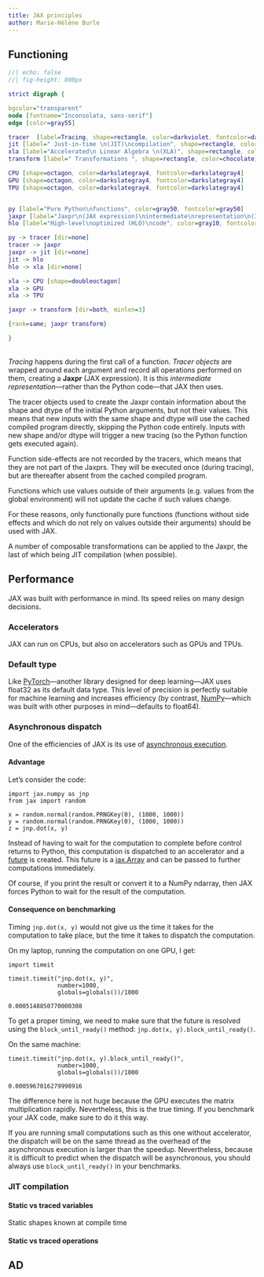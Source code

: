 ```yaml
---
title: JAX principles
author: Marie-Hélène Burle
---
```


<!-- - `grad` transform: turn a loss function (e.g. `mse_loss`) and turn it into a function that computes the gradients -->
<!-- - `jit` transform: just-in-time compilation -->
<!-- - `vmap` transform: work in a **v**ectorized fashion across elements of a batch -->
<!-- - `pmap` transform: work in **p**arallel across processing units -->

## Functioning

```dot
//| echo: false
//| fig-height: 800px

strict digraph {

bgcolor="transparent"
node [fontname="Inconsolata, sans-serif"]
edge [color=gray55]

tracer  [label=Tracing, shape=rectangle, color=darkviolet, fontcolor=darkviolet]
jit [label=" Just-in-time \n(JIT)\ncompilation", shape=rectangle, color=chocolate, fontcolor=chocolate]
xla [label="Accelerated\n Linear Algebra \n(XLA)", shape=rectangle, color=deeppink3, fontcolor=deeppink3]
transform [label=" Transformations ", shape=rectangle, color=chocolate, fontcolor=chocolate]

CPU [shape=octagon, color=darkslategray4, fontcolor=darkslategray4]
GPU [shape=octagon, color=darkslategray4, fontcolor=darkslategray4]
TPU [shape=octagon, color=darkslategray4, fontcolor=darkslategray4]


py [label="Pure Python\nfunctions", color=gray50, fontcolor=gray50]
jaxpr [label="Jaxpr\n(JAX expression)\nintermediate\nrepresentation\n(IR)", color=gray30, fontcolor=gray30]
hlo [label="High-level\noptimized (HLO)\ncode", color=gray10, fontcolor=gray10]

py -> tracer [dir=none]
tracer -> jaxpr
jaxpr -> jit [dir=none]
jit -> hlo
hlo -> xla [dir=none]

xla -> CPU [shape=doubleoctagon]
xla -> GPU
xla -> TPU

jaxpr -> transform [dir=both, minlen=3]

{rank=same; jaxpr transform}

}
```
<br>
*Tracing* happens during the first call of a function. *Tracer objects* are wrapped around each argument and record all operations performed on them, creating a **Jaxpr** (JAX expression). It is this *intermediate representation*—rather than the Python code—that JAX then uses.

The tracer objects used to create the Jaxpr contain information about the shape and dtype of the initial Python arguments, but not their values. This means that new inputs with the same shape and dtype will use the cached compiled program directly, skipping the Python code entirely. Inputs with new shape and/or dtype will trigger a new tracing (so the Python function gets executed again).

Function side-effects are not recorded by the tracers, which means that they are not part of the Jaxprs. They will be executed once (during tracing), but are thereafter absent from the cached compiled program.

Functions which use values outside of their arguments (e.g. values from the global environment) will not update the cache if such values change.

[For these reasons, only functionally pure functions (functions without side effects and which do not rely on values outside their arguments) should be used with JAX.]{.emph}

A number of composable transformations can be applied to the Jaxpr, the last of which being JIT compilation (when possible).



## Performance

JAX was built with performance in mind. Its speed relies on many design decisions.

### Accelerators

JAX can run on CPUs, but also on accelerators such as GPUs and TPUs.

### Default type

Like [PyTorch](https://pytorch.org/)—another library designed for deep learning—JAX uses float32 as its default data type. This level of precision is perfectly suitable for machine learning and increases efficiency (by contrast, [NumPy](https://numpy.org/)—which was built with other purposes in mind—defaults to float64).

### Asynchronous dispatch

One of the efficiencies of JAX is its use of [asynchronous execution](https://en.wikipedia.org/wiki/Asynchrony_(computer_programming)).

#### Advantage

Let's consider the code:

```.python
import jax.numpy as jnp
from jax import random

x = random.normal(random.PRNGKey(0), (1000, 1000))
y = random.normal(random.PRNGKey(0), (1000, 1000))
z = jnp.dot(x, y)
```

Instead of having to wait for the computation to complete before control returns to Python, this computation is dispatched to an accelerator and a [future](https://en.wikipedia.org/wiki/Futures_and_promises) is created. This future is a [jax.Array](https://jax.readthedocs.io/en/latest/jax.html#jax-array-jax-array) and can be passed to further computations immediately.

Of course, if you print the result or convert it to a NumPy ndarray, then JAX forces Python to wait for the result of the computation.

#### Consequence on benchmarking

Timing `jnp.dot(x, y)` would not give us the time it takes for the computation to take place, but the time it takes to dispatch the computation.

On my laptop, running the computation on one GPU, I get:

```.python
import timeit

timeit.timeit("jnp.dot(x, y)",
              number=1000,
              globals=globals())/1000
```

```
0.0005148850770000308
```

To get a proper timing, we need to make sure that the future is resolved using the `block_until_ready()` method: `jnp.dot(x, y).block_until_ready()`.

On the same machine:

```.python
timeit.timeit("jnp.dot(x, y).block_until_ready()",
              number=1000,
              globals=globals())/1000
```

```
0.0005967016279998916
```

The difference here is not huge because the GPU executes the matrix multiplication rapidly. Nevertheless, this is the true timing. If you benchmark your JAX code, make sure to do it this way.

:::{.note}

If you are running small computations such as this one without accelerator, the dispatch will be on the same thread as the overhead of the asynchronous execution is larger than the speedup. Nevertheless, because it is difficult to predict when the dispatch will be asynchronous, you should always use `block_until_ready()` in your benchmarks.

:::

### JIT compilation

#### Static vs traced variables

Static shapes known at compile time

#### Static vs traced operations

## AD


